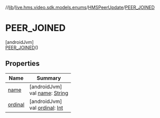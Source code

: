 //[lib](../../../../index)/[live.hms.video.sdk.models.enums](../../index)/[HMSPeerUpdate](../index)/[PEER_JOINED](index)

# PEER_JOINED

[androidJvm]\
[PEER_JOINED](index)()

## Properties

| Name               | Summary                                                                                                              |
| ------------------ | -------------------------------------------------------------------------------------------------------------------- |
| [name](name)       | [androidJvm]<br />val [name](name): [String](https://kotlinlang.org/api/latest/jvm/stdlib/kotlin/-string/index.html) |
| [ordinal](ordinal) | [androidJvm]<br />val [ordinal](ordinal): [Int](https://kotlinlang.org/api/latest/jvm/stdlib/kotlin/-int/index.html) |
